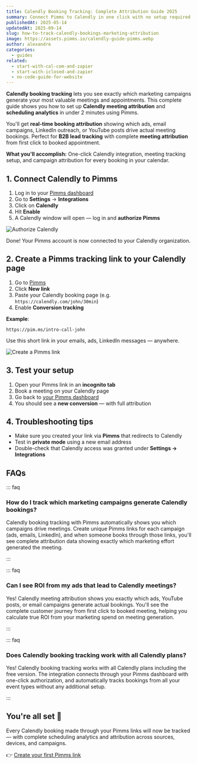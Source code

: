 ```yaml
---
title: Calendly Booking Tracking: Complete Attribution Guide 2025
summary: Connect Pimms to Calendly in one click with no setup required. Track every booking with complete meeting attribution showing which campaigns generate your best leads.
publishedAt: 2025-05-14
updatedAt: 2025-09-14
slug: how-to-track-calendly-bookings-marketing-attribution
image: https://assets.pimms.io/calendly-guide-pimms.webp
author: alexandre
categories:
  - guides
related:
  - start-with-cal-com-and-zapier
  - start-with-iclosed-and-zapier
  - no-code-guide-for-website
---
```


**Calendly booking tracking** lets you see exactly which marketing campaigns generate your most valuable meetings and appointments. This complete guide shows you how to set up **Calendly meeting attribution** and **scheduling analytics** in under 2 minutes using Pimms.

You'll get **real-time booking attribution** showing which ads, email campaigns, LinkedIn outreach, or YouTube posts drive actual meeting bookings. Perfect for **B2B lead tracking** with complete **meeting attribution** from first click to booked appointment.

**What you'll accomplish:** One-click Calendly integration, meeting tracking setup, and campaign attribution for every booking in your calendar.

## 1. Connect Calendly to Pimms

1. Log in to your [Pimms dashboard](https://app.pimms.io)
2. Go to **Settings** → **Integrations**
3. Click on **Calendly**
4. Hit **Enable**
5. A Calendly window will open — log in and **authorize Pimms**

![Authorize Calendly](https://assets.pimms.io/authorize-calendly.webp)

Done! Your Pimms account is now connected to your Calendly organization.

## 2. Create a Pimms tracking link to your Calendly page

1. Go to [Pimms](https://app.pimms.io)
2. Click **New link**
3. Paste your Calendly booking page (e.g. `https://calendly.com/john/30min`)
4. Enable **Conversion tracking**

**Example**:
```
https://pim.ms/intro-call-john
```

Use this short link in your emails, ads, LinkedIn messages — anywhere.

![Create a Pimms link](https://assets.pimms.io/create-pimms-link-calendly.webp)

## 3. Test your setup

1. Open your Pimms link in an **incognito tab**
2. Book a meeting on your Calendly page
3. Go back to [your Pimms dashboard](https://app.pimms.io)
4. You should see a **new conversion** — with full attribution

## 4. Troubleshooting tips

- Make sure you created your link via **Pimms** that redirects to Calendly
- Test in **private mode** using a new email address
- Double-check that Calendly access was granted under **Settings → Integrations**

## FAQs

::: faq

### How do I track which marketing campaigns generate Calendly bookings?

Calendly booking tracking with Pimms automatically shows you which campaigns drive meetings. Create unique Pimms links for each campaign (ads, emails, LinkedIn), and when someone books through those links, you'll see complete attribution data showing exactly which marketing effort generated the meeting.

:::

::: faq

### Can I see ROI from my ads that lead to Calendly meetings?

Yes! Calendly meeting attribution shows you exactly which ads, YouTube posts, or email campaigns generate actual bookings. You'll see the complete customer journey from first click to booked meeting, helping you calculate true ROI from your marketing spend on meeting generation.

:::

::: faq

### Does Calendly booking tracking work with all Calendly plans?

Yes! Calendly booking tracking works with all Calendly plans including the free version. The integration connects through your Pimms dashboard with one-click authorization, and automatically tracks bookings from all your event types without any additional setup.

:::

## You're all set 🎉

Every Calendly booking made through your Pimms links will now be tracked — with complete scheduling analytics and attribution across sources, devices, and campaigns.

👉 [Create your first Pimms link](https://app.pimms.io)

<CallToAction />
